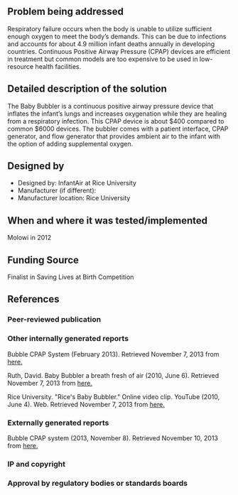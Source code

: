 {{Medical Device
|Health Topic=Child mortality, 
|Classification=Treatment
|Scope=Prototype
|Location=Africa
|Image=Imageneeded.png
}}
<!-- Please make sure to use the format provided below for consistency between all devices. -->
==Problem being addressed==
Respiratory failure occurs when the body is unable to utilize sufficient enough oxygen to meet the body’s demands. This can be due to infections and accounts for about 4.9 million infant deaths annually in developing countries. Continuous Positive Airway Pressure (CPAP) devices are efficient in treatment but common models are too expensive to be used in low-resource health facilities. 

==Detailed description of the solution==
The Baby Bubbler is a continuous positive airway pressure device that inflates the infant’s lungs and increases oxygenation while they are healing from a respiratory infection. This CPAP device is about $400 compared to common $6000 devices. The bubbler comes with a patient interface, CPAP generator, and flow generator that provides ambient air  to the infant with the option of adding supplemental oxygen.

==Designed by==
*Designed by: InfantAir at Rice University
*Manufacturer (if different):
*Manufacturer location: Rice University

==When and where it was tested/implemented ==
Molowi in 2012
==Funding Source==
Finalist in Saving Lives at Birth Competition
==References==
===Peer-reviewed publication===

===Other internally generated reports===
Bubble CPAP System (February 2013). Retrieved November 7, 2013 from [http://rice360.rice.edu/Resources/Documents/CPAP.final.pdf here.]

Ruth, David. Baby Bubbler a breath fresh of air (2010, June 6). Retrieved November 7, 2013 from [http://bioengineering.rice.edu/Content.aspx?id=137 here.]

Rice University. "Rice's Baby Bubbler." Online video clip.
YouTube (2010, June 4). Web. Retrieved November 7, 2013 from [http://www.youtube.com/watch?v=JBgdH33uVkc here.]

===Externally generated reports===
Bubble CPAP system (2013, November 8). Retrieved November 10, 2013 from [http://maternova.net/health-innovations/bubble-cpap-system here.]
===IP and copyright===
===Approval by regulatory bodies or standards boards===

<!-- Add relevant categories, such as [[Category:HIV]] or [[Category:Malaria]] below this line -->